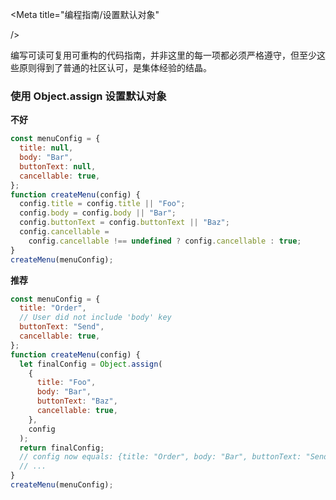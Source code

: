 
<Meta
  title="编程指南/设置默认对象"

/>

编写可读可复用可重构的代码指南，并非这里的每一项都必须严格遵守，但至少这些原则得到了普通的社区认可，是集体经验的结晶。

### 使用 Object.assign 设置默认对象

**不好**

```javascript
const menuConfig = {
  title: null,
  body: "Bar",
  buttonText: null,
  cancellable: true,
};
function createMenu(config) {
  config.title = config.title || "Foo";
  config.body = config.body || "Bar";
  config.buttonText = config.buttonText || "Baz";
  config.cancellable =
    config.cancellable !== undefined ? config.cancellable : true;
}
createMenu(menuConfig);
```

**推荐**

```javascript
const menuConfig = {
  title: "Order",
  // User did not include 'body' key
  buttonText: "Send",
  cancellable: true,
};
function createMenu(config) {
  let finalConfig = Object.assign(
    {
      title: "Foo",
      body: "Bar",
      buttonText: "Baz",
      cancellable: true,
    },
    config
  );
  return finalConfig;
  // config now equals: {title: "Order", body: "Bar", buttonText: "Send", cancellable: true}
  // ...
}
createMenu(menuConfig);
```
